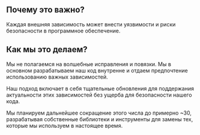 
## Почему это важно?

<div className="h-2"/>

Каждая внешняя зависимость может внести уязвимости и риски безопасности в программное обеспечение.

<div className="h-8"/>

<ThreeChart />

<div className="h-8"/>

## Как мы это делаем?

<div className="h-2"/>

Мы не полагаемся на волшебные исправления и повязки. Мы в основном разрабатываем наш код внутренне и отдаем предпочтение использованию важных зависимостей.

<div className="h-2"/>

Наш подход включает в себя тщательные обновления для поддержания актуальности этих зависимостей без ущерба для безопасности нашего кода.

<div className="h-2"/>

Мы планируем дальнейшее сокращение этого числа до примерно ~30, разрабатывая собственные библиотеки и инструменты для замены тех, которые мы используем в настоящее время.

